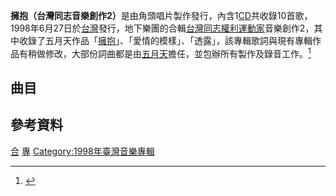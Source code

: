 {{Infobox album
| Name        = 擁抱（台灣同志音樂創作2）
| Type        = 專輯
| Artist      = 
| Cover       = 擁抱（台灣同志音樂創作2）.jpg
| Released    = 1998年6月27日
| Length      = 
| Genre       = [[華語流行音樂|華語流行音樂]]
| Label       = 角頭唱片
| Reviews =
| Producer    = [[五月天|五月天]]、陳狄亨
| Last album  = 
| This album  = 
| Next album  =
}}

''' 擁抱（台灣同志音樂創作2）'''是由角頭唱片製作發行，內含1[[CD|CD]]共收錄10首歌，1998年6月27日於[[台灣|台灣]]發行，地下樂團的合輯[[台灣|台灣]][[同志權利運動家|同志權利運動家]]音樂創作2，其中收錄了五月天作品「[[擁抱_(歌曲)|擁抱]]」、「愛情的模樣」、「透露」，該專輯歌詞與現有專輯作品有稍做修改，大部份詞曲都是由[[五月天|五月天]]擔任，並包辦所有製作及錄音工作。<ref>{{cite web|url=http://www.tcmusic.com.tw/cd/9901/Default2.htm|title=擁抱（音樂專輯）|language=zh-tw|access-date=2013-10-19|archive-date=2019-03-30|archive-url=https://web.archive.org/web/20190330054510/http://www.tcmusic.com.tw/cd/9901/Default2.htm|dead-url=no}}</ref>

== 曲目 ==
{{Tracklist
| all_note =
| extra_column = 演唱

| title1 = [[擁抱_(歌曲)|擁抱]]<br><small>touch together</small>
| extra1 = 林德
| lyrics1 = [[陳信宏|阿信]]
| music1 = 阿信
| arranger1 = [[五月天|五月天]]
| length1 = 4:05 

| title2 = LOSING 
| extra2 = [[江美琪|美琪]]
| lyrics2 = 蛋蛋
| music2 = 林雅雯
| arranger2 = 五月天<br>Dylan
| length2 = 5:22 

| title3 = 雌雄同體<br><small>masquerade</small>
| extra3 = 小平
| lyrics3 = 阿信
| music3 = 阿信
| arranger3 = Mayday
| length3 = 5:29 

| title4 = 明白<br><small>understanding</small>
| extra4 = 青山
| lyrics4 = [[五月天|梅碟]]<br>青山
| music4 = 阿信
| arranger4 = 五月天
| length4 = 5:31 

| title5 = 玩<br><small>play</small>
| extra5 = 邵玟
| lyrics5 = [[脫拉庫|脫拉庫]]國璽
| music5 = 脫拉庫國璽
| arranger5 = 五月天
| length5 = 4:49

| title6 = 有句話對你說<br><small>dont hide your love away</small>
| extra6 = FL
| lyrics6 = [[陳信宏|Ashine]]
| music6 = Ashine
| arranger6 = 五月天
| length6 = 5:20 

| title7 = 透露<br><small>coming out</small>
| extra7 = 伍岳凌
| lyrics7 = [[陳信宏|伍岳凌]]
| music7 = 五月天
| arranger7 = 五月天
| length7 = 3:35 

| title8 = 你可曾夢見我內心的美<br><small>the beauty of my heart</small>
| extra8 = 宇悠
| lyrics8 = Vivan
| music8 = Vivan
| arranger8 = 
| length8 = 5:23 

| title9 = 愛情的模樣<br><small>the shape of love</small>
| extra9 = 小平
| lyrics9 = 伍岳凌<br>陳狄亨
| music9 = 阿信
| arranger9 = 五月天
| length9 = 5:12 

| title10 = 德布西微笑演奏曲<br><small>Smiling</small>
| extra10 = [[蕭福德|蕭福德]]
| lyrics10 = 蕭福德
| music10 = 蕭福德
| arranger10 = 
| length10 = 5:39 

}}

== 參考資料 ==
{{reflist}}

{{台灣社會運動|性別平等運動}}
{{Portal bar|台灣|文化|LGBT|音樂}}

[[Category:五月天音樂專輯|合]]
[[Category:臺灣同性婚姻|專]]
[[Category:1998年臺灣音樂專輯|Category:1998年臺灣音樂專輯]]